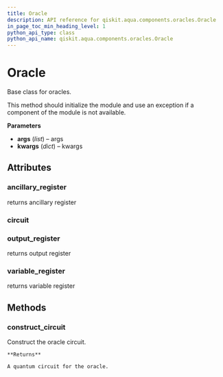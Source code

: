 ```yaml
---
title: Oracle
description: API reference for qiskit.aqua.components.oracles.Oracle
in_page_toc_min_heading_level: 1
python_api_type: class
python_api_name: qiskit.aqua.components.oracles.Oracle
---
```


# Oracle

<Class id="qiskit.aqua.components.oracles.Oracle" github="https://github.com/qiskit-community/qiskit-aqua/tree/stable/0.7/qiskit/aqua/components/oracles/oracle.py" signature="Oracle(*args, **kwargs)">
  Base class for oracles.

  This method should initialize the module and use an exception if a component of the module is not available.

  **Parameters**

  *   **args** (*list*) – args
  *   **kwargs** (*dict*) – kwargs

  ## Attributes

  ### ancillary\_register

  <Attribute id="qiskit.aqua.components.oracles.Oracle.ancillary_register" signature="abstract property">
    returns ancillary register
  </Attribute>

  ### circuit

  <Attribute id="qiskit.aqua.components.oracles.Oracle.circuit" />

  ### output\_register

  <Attribute id="qiskit.aqua.components.oracles.Oracle.output_register" signature="abstract property">
    returns output register
  </Attribute>

  ### variable\_register

  <Attribute id="qiskit.aqua.components.oracles.Oracle.variable_register" signature="abstract property">
    returns variable register
  </Attribute>

  ## Methods

  ### construct\_circuit

  <Function id="qiskit.aqua.components.oracles.Oracle.construct_circuit" signature="abstract Oracle.construct_circuit()">
    Construct the oracle circuit.

    **Returns**

    A quantum circuit for the oracle.
  </Function>
</Class>


